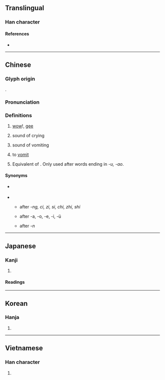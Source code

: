{{character info}}
==Translingual==

===Han character===
{{Han char|rn=30|rad=口|as=06|sn=9|four=64014|canj=RGG|ids=⿰口圭}}

====References====
* {{Han ref|kx=0189.050|dkj=03593|dj=0408.110|hdz=10611.050|uh=54C7|ud=21703|bh=AB7A|bd=43898}}

----

==Chinese==
{{zh-forms}}

===Glyph origin===
{{Han etym}}
{{Han compound|口|圭|c1=s|c2=p|ls=psc}}.

===Pronunciation===
{{zh-pron
|m=wā,wa
|m_note=wa - particle
|c=waa1
|h=pfs=ôa
|md=
|mn=ml:oa
|mn_note=neutral tone
|w=
|mc=y
|oc=y
|cat=intj,n,part
}}

===Definitions===
{{zh-hanzi}}

# {{n-g|Interjection indicating surprise or amazement:}} [[wow]]!, [[gee]]
#: {{zh-x|哇{Wā}！你 的 樣子{zi} 太 酷 了！|Wow! You look terrific!}}
# {{lb|zh|onomatopoeia}} sound of crying
# {{lb|zh|onomatopoeia}} sound of vomiting
# {{lb|zh|classical}} to [[vomit]]
#: {{zh-x|其 兄 自 外 至，曰：『是 鶃鶃 之 肉 也。』出 而 哇{wā} 之。|Just then his brother came into the house, and said, "It is the flesh of that cackling thing," upon which he went out and vomited it.|ref=Mengzi}}
# {{n-g|Sentence-final particle:}} Equivalent of {{zh-l|啊|tr=a}}. Only used after words ending in ''-u, -ao''.
#: {{zh-x|好.哇！|hurray!}}

====Synonyms====
* {{sense|wow}} {{q|Cantonese}} {{zh-l|嘩|tr=-}}
* {{sense|sentence-final particle}}
** {{zh-l|啊}} after ''-ng, ci, zi, si, chi, zhi, shi''
** {{zh-l|呀}} after -a, -o, -e, -i, -ü
** {{zh-l|哪}} after ''-n''

{{zh-cat|Elementary}}

----

==Japanese==

===Kanji===
{{ja-kanji|grade=|rs=口06}}

# {{rfdef|ja|sort=口06}}

====Readings====
{{ja-readings
|goon=え<ゑ
|kanon=あい, わ
|kun=よこしま, は-く, むせぶ
}}

----

==Korean==

===Hanja===
{{ko-hanja|hangeul=와|rv=wa|mr=wa}}

# {{rfdef|ko|sort=口06}}

----

==Vietnamese==

===Han character===
{{vi-hantu|[[oa]], [[oà]]|rs=口06}}

# {{rfdef|vi|sort=口06}}